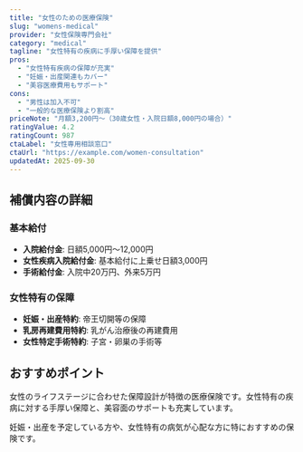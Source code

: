 ```yaml
---
title: "女性のための医療保険"
slug: "womens-medical"
provider: "女性保険専門会社"
category: "medical"
tagline: "女性特有の疾病に手厚い保障を提供"
pros: 
  - "女性特有疾病の保障が充実"
  - "妊娠・出産関連もカバー"
  - "美容医療費用もサポート"
cons:
  - "男性は加入不可"
  - "一般的な医療保険より割高"
priceNote: "月額3,200円〜（30歳女性・入院日額8,000円の場合）"
ratingValue: 4.2
ratingCount: 987
ctaLabel: "女性専用相談窓口"
ctaUrl: "https://example.com/women-consultation"
updatedAt: 2025-09-30
---
```


## 補償内容の詳細

### 基本給付
- **入院給付金**: 日額5,000円〜12,000円
- **女性疾病入院給付金**: 基本給付に上乗せ日額3,000円
- **手術給付金**: 入院中20万円、外来5万円

### 女性特有の保障
- **妊娠・出産特約**: 帝王切開等の保障
- **乳房再建費用特約**: 乳がん治療後の再建費用
- **女性特定手術特約**: 子宮・卵巣の手術等

## おすすめポイント

女性のライフステージに合わせた保障設計が特徴の医療保険です。女性特有の疾病に対する手厚い保障と、美容面のサポートも充実しています。

妊娠・出産を予定している方や、女性特有の病気が心配な方に特におすすめの保険です。